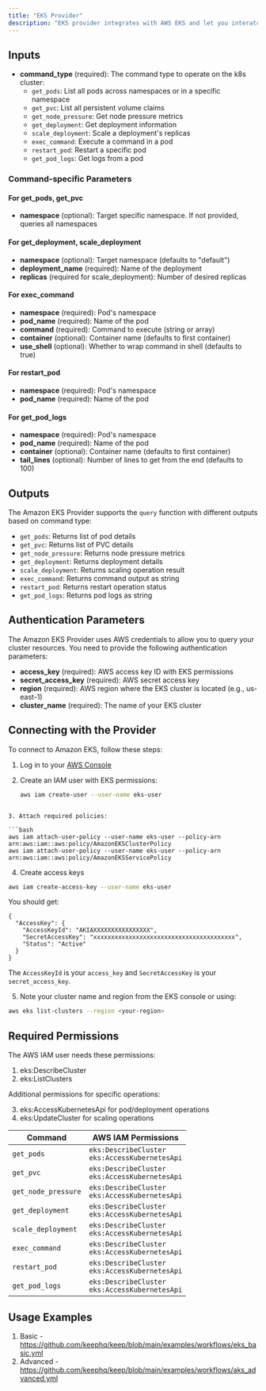 ```yaml
---
title: "EKS Provider"
description: "EKS provider integrates with AWS EKS and let you interatct with kubernetes clusters hosted on EKS."
---
```


## Inputs
- **command_type** (required): The command type to operate on the k8s cluster:
  - `get_pods`: List all pods across namespaces or in a specific namespace
  - `get_pvc`: List all persistent volume claims
  - `get_node_pressure`: Get node pressure metrics
  - `get_deployment`: Get deployment information
  - `scale_deployment`: Scale a deployment's replicas
  - `exec_command`: Execute a command in a pod
  - `restart_pod`: Restart a specific pod
  - `get_pod_logs`: Get logs from a pod

### Command-specific Parameters

#### For get_pods, get_pvc
- **namespace** (optional): Target specific namespace. If not provided, queries all namespaces

#### For get_deployment, scale_deployment
- **namespace** (optional): Target namespace (defaults to "default")
- **deployment_name** (required): Name of the deployment
- **replicas** (required for scale_deployment): Number of desired replicas

#### For exec_command
- **namespace** (required): Pod's namespace
- **pod_name** (required): Name of the pod
- **command** (required): Command to execute (string or array)
- **container** (optional): Container name (defaults to first container)
- **use_shell** (optional): Whether to wrap command in shell (defaults to true)

#### For restart_pod
- **namespace** (required): Pod's namespace
- **pod_name** (required): Name of the pod

#### For get_pod_logs
- **namespace** (required): Pod's namespace
- **pod_name** (required): Name of the pod
- **container** (optional): Container name (defaults to first container)
- **tail_lines** (optional): Number of lines to get from the end (defaults to 100)

## Outputs
The Amazon EKS Provider supports the `query` function with different outputs based on command type:
- `get_pods`: Returns list of pod details
- `get_pvc`: Returns list of PVC details
- `get_node_pressure`: Returns node pressure metrics
- `get_deployment`: Returns deployment details
- `scale_deployment`: Returns scaling operation result
- `exec_command`: Returns command output as string
- `restart_pod`: Returns restart operation status
- `get_pod_logs`: Returns pod logs as string

## Authentication Parameters
The Amazon EKS Provider uses AWS credentials to allow you to query your cluster resources. You need to provide the following authentication parameters:

- **access_key** (required): AWS access key ID with EKS permissions
- **secret_access_key** (required): AWS secret access key
- **region** (required): AWS region where the EKS cluster is located (e.g., us-east-1)
- **cluster_name** (required): The name of your EKS cluster

## Connecting with the Provider
To connect to Amazon EKS, follow these steps:

1. Log in to your [AWS Console](https://aws.amazon.com/)

2. Create an IAM user with EKS permissions:
   ```bash
   aws iam create-user --user-name eks-user
  ```

3. Attach required policies:

```bash
aws iam attach-user-policy --user-name eks-user --policy-arn arn:aws:iam::aws:policy/AmazonEKSClusterPolicy
aws iam attach-user-policy --user-name eks-user --policy-arn arn:aws:iam::aws:policy/AmazonEKSServicePolicy
```

4. Create access keys

```bash
aws iam create-access-key --user-name eks-user
```

You should get:

```
{
  "AccessKey": {
    "AccessKeyId": "AKIAXXXXXXXXXXXXXXXX",
    "SecretAccessKey": "xxxxxxxxxxxxxxxxxxxxxxxxxxxxxxxxxxxxxxxx",
    "Status": "Active"
  }
}
```

The `AccessKeyId` is your `access_key` and `SecretAccessKey` is your `secret_access_key`.

5. Note your cluster name and region from the EKS console or using:

```bash
aws eks list-clusters --region <your-region>
```

## Required Permissions
The AWS IAM user needs these permissions:

1. eks:DescribeCluster
2. eks:ListClusters

Additional permissions for specific operations:

3. eks:AccessKubernetesApi for pod/deployment operations
4. eks:UpdateCluster for scaling operations

| Command | AWS IAM Permissions |
|---------|-------------------|
| `get_pods` | `eks:DescribeCluster` <br/> `eks:AccessKubernetesApi` |
| `get_pvc` | `eks:DescribeCluster` <br/> `eks:AccessKubernetesApi` |
| `get_node_pressure` | `eks:DescribeCluster` <br/> `eks:AccessKubernetesApi` |
| `get_deployment` | `eks:DescribeCluster` <br/> `eks:AccessKubernetesApi` |
| `scale_deployment` | `eks:DescribeCluster` <br/> `eks:AccessKubernetesApi` |
| `exec_command` | `eks:DescribeCluster` <br/> `eks:AccessKubernetesApi` |
| `restart_pod` | `eks:DescribeCluster` <br/> `eks:AccessKubernetesApi` |
| `get_pod_logs` | `eks:DescribeCluster` <br/> `eks:AccessKubernetesApi` |


## Usage Examples

1. Basic - https://github.com/keephq/keep/blob/main/examples/workflows/eks_basic.yml
2. Advanced - https://github.com/keephq/keep/blob/main/examples/workflows/aks_advanced.yml
